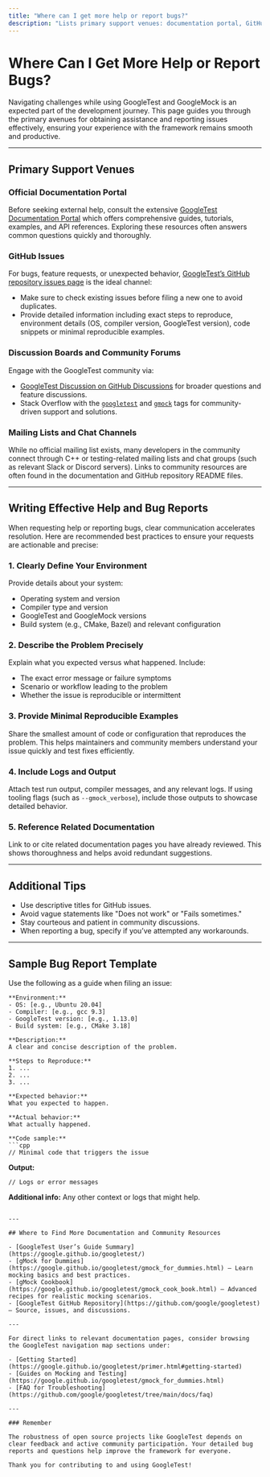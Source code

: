 ```yaml
---
title: "Where can I get more help or report bugs?"
description: "Lists primary support venues: documentation portal, GitHub issues, discussion boards, and community channels. Covers tips for writing effective help and bug reports."
---
```


# Where Can I Get More Help or Report Bugs?

Navigating challenges while using GoogleTest and GoogleMock is an expected part of the development journey. This page guides you through the primary avenues for obtaining assistance and reporting issues effectively, ensuring your experience with the framework remains smooth and productive.

---

## Primary Support Venues

### Official Documentation Portal

Before seeking external help, consult the extensive [GoogleTest Documentation Portal](https://google.github.io/googletest/) which offers comprehensive guides, tutorials, examples, and API references. Exploring these resources often answers common questions quickly and thoroughly.

### GitHub Issues

For bugs, feature requests, or unexpected behavior, [GoogleTest’s GitHub repository issues page](https://github.com/google/googletest/issues) is the ideal channel:

- Make sure to check existing issues before filing a new one to avoid duplicates.
- Provide detailed information including exact steps to reproduce, environment details (OS, compiler version, GoogleTest version), code snippets or minimal reproducible examples.

### Discussion Boards and Community Forums

Engage with the GoogleTest community via:

- [GoogleTest Discussion on GitHub Discussions](https://github.com/google/googletest/discussions) for broader questions and feature discussions.
- Stack Overflow with the [`googletest`](https://stackoverflow.com/questions/tagged/googletest) and [`gmock`](https://stackoverflow.com/questions/tagged/gmock) tags for community-driven support and solutions.

### Mailing Lists and Chat Channels

While no official mailing list exists, many developers in the community connect through C++ or testing-related mailing lists and chat groups (such as relevant Slack or Discord servers). Links to community resources are often found in the documentation and GitHub repository README files.

---

## Writing Effective Help and Bug Reports

When requesting help or reporting bugs, clear communication accelerates resolution. Here are recommended best practices to ensure your requests are actionable and precise:

### 1. Clearly Define Your Environment

Provide details about your system:

- Operating system and version
- Compiler type and version
- GoogleTest and GoogleMock versions
- Build system (e.g., CMake, Bazel) and relevant configuration

### 2. Describe the Problem Precisely

Explain what you expected versus what happened. Include:

- The exact error message or failure symptoms
- Scenario or workflow leading to the problem
- Whether the issue is reproducible or intermittent

### 3. Provide Minimal Reproducible Examples

Share the smallest amount of code or configuration that reproduces the problem. This helps maintainers and community members understand your issue quickly and test fixes efficiently.

### 4. Include Logs and Output

Attach test run output, compiler messages, and any relevant logs. If using tooling flags (such as `--gmock_verbose`), include those outputs to showcase detailed behavior.

### 5. Reference Related Documentation

Link to or cite related documentation pages you have already reviewed. This shows thoroughness and helps avoid redundant suggestions.

---

## Additional Tips

- Use descriptive titles for GitHub issues.
- Avoid vague statements like "Does not work" or "Fails sometimes."
- Stay courteous and patient in community discussions.
- When reporting a bug, specify if you’ve attempted any workarounds.

---

## Sample Bug Report Template

Use the following as a guide when filing an issue:

```
**Environment:**
- OS: [e.g., Ubuntu 20.04]
- Compiler: [e.g., gcc 9.3]
- GoogleTest version: [e.g., 1.13.0]
- Build system: [e.g., CMake 3.18]

**Description:**
A clear and concise description of the problem.

**Steps to Reproduce:**
1. ...
2. ...
3. ...

**Expected behavior:**
What you expected to happen.

**Actual behavior:**
What actually happened.

**Code sample:**
```cpp
// Minimal code that triggers the issue
```

**Output:**
```text
// Logs or error messages
```

**Additional info:**
Any other context or logs that might help.
```

---

## Where to Find More Documentation and Community Resources

- [GoogleTest User’s Guide Summary](https://google.github.io/googletest/)
- [gMock for Dummies](https://google.github.io/googletest/gmock_for_dummies.html) — Learn mocking basics and best practices.
- [gMock Cookbook](https://google.github.io/googletest/gmock_cook_book.html) — Advanced recipes for realistic mocking scenarios.
- [GoogleTest GitHub Repository](https://github.com/google/googletest) — Source, issues, and discussions.

---

For direct links to relevant documentation pages, consider browsing the GoogleTest navigation map sections under:

- [Getting Started](https://google.github.io/googletest/primer.html#getting-started)
- [Guides on Mocking and Testing](https://google.github.io/googletest/gmock_for_dummies.html)
- [FAQ for Troubleshooting](https://github.com/google/googletest/tree/main/docs/faq)

---

### Remember

The robustness of open source projects like GoogleTest depends on clear feedback and active community participation. Your detailed bug reports and questions help improve the framework for everyone.

Thank you for contributing to and using GoogleTest!
